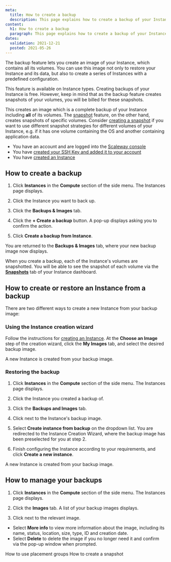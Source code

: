 ```yaml
---
meta:
  title: How to create a backup
  description: This page explains how to create a backup of your Instance
content:
  h1: How to create a backup
  paragraph: This page explains how to create a backup of your Instance
dates:
  validation: 2021-12-21
  posted: 2021-05-26 
---
```


The backup feature lets you create an image of your Instance, which contains all its volumes. You can use this image not only to restore your Instance and its data, but also to create a series of Instances with a predefined configuration. 

This feature is available on Instance types. Creating backups of your Instance is free. However, keep in mind that as the backup feature creates snapshots of your volumes, you will be billed for these snapshots.

<Message type="note">

This creates an image which is a complete backup of your Instance including **all** of its volumes. The [snapshot](/compute/instances/concepts#snapshot) feature, on the other hand, creates snapshots of specific volumes. Consider [creating a snapshot](/compute/instances/how-to/create-a-snapshot/) if you want to use different snapshot strategies for different volumes of your Instance, e.g. if it has one volume containing the OS and another containing application data. 

</Message>

<Message type="requirement">

  - You have an account and are logged into the [Scaleway console](https://console.scaleway.com)
  - You have [created your SSH Key and added it to your account](/console/my-project/how-to/create-ssh-key/)
  - You have [created an Instance](/compute/instances/how-to/create-an-instance)

</Message>

## How to create a backup

1. Click **Instances** in the **Compute** section of the side menu. The Instances page displays.

2. Click the Instance you want to back up.

3. Click the **Backups & Images** tab.

  <Lightbox src="scaleway-create-backup.png" alt="" />

4. Click the **+ Create a backup** button. A pop-up displays asking you to confirm the action.

5. Click **Create a backup from Instance**.

You are returned to the **Backups & Images** tab, where your new backup image now displays.

<Message type="note">

When you create a backup, each of the Instance's volumes are snapshotted. You will be able to see the snapshot of each volume via the [**Snapshots**](https://console.scaleway.com/instance/snapshots) tab of your Instance dashboard.

</Message>


## How to create or restore an Instance from a backup

There are two different ways to create a new Instance from your backup image:

### Using the Instance creation wizard

Follow the instructions for [creating an Instance](/compute/instances/how-to/create-an-instance). At the **Choose an Image** step of the creation wizard, click the **My Images** tab, and select the desired backup image.

<Lightbox src="scaleway-create-from-backup.png" alt="" />

A new Instance is created from your backup image.


### Restoring the backup

1. Click **Instances** in the **Compute** section of the side menu. The Instances page displays.

2. Click the Instance you created a backup of.

3. Click the **Backups and Images** tab.

4. Click <Icon name="more" /> next to the Instance's backup image.

  <Lightbox src="scaleway-backup-create-from-tab.png" alt="" />

5. Select **Create instance from backup** on the dropdown list. You are redirected to the Instance Creation Wizard, where the backup image has been preselected for you at step 2.

6. Finish configuring the Instance according to your requirements, and click **Create a new instance**.

A new Instance is created from your backup image.

## How to manage your backups

1. Click **Instances** in the **Compute** section of the side menu. The Instances page displays.

2. Click the **Images** tab. A list of your backup images displays.

3. Click <Icon name="more" /> next to the relevant image.

  - Select **More info** to view more information about the image, including its name, status, location, size, type, ID and creation date.
  - Select **Delete** to delete the image if you no longer need it and confirm via the pop-up window when prompted.


  <Navigation title="See Also">
  <PreviousButton to="/compute/instances/how-to/use-placement-groups/">How to use placement groups</PreviousButton>
  <NextButton to="/compute/instances/how-to/create-a-snapshot/">How to create a snapshot</NextButton>
</Navigation>
